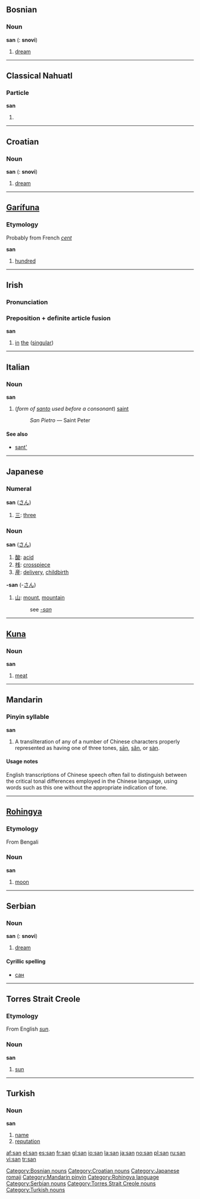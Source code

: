 {{see|San|-san|şan|sān|sǎn|sàn}}
{{rfc|Preposition + definite article fusion unknown/invalid header}}
==Bosnian==

===Noun===
'''san''' {{m}} {{s}} ({{p}}: '''snovi''')

# [[dream]]

[[Category:Bosnian nouns]]

----

==Classical Nahuatl==

===Particle===
'''san'''

# {{alternative spelling of|zan}}

----

==Croatian==

===Noun===
'''san''' {{m}} {{s}} ({{p}}: '''snovi''')

# [[dream]]

[[Category:Croatian nouns]]

----

==[[Garífuna]]==

===Etymology===
Probably from French ''[[cent#French|cent]]''

'''san'''

# [[hundred]]

----

==Irish==

===Pronunciation===
{{IPA|[sən]}}

===Preposition + definite article fusion===
'''san'''
# [[in]] [[the]] ([[singular]])

----

==Italian==

===Noun===
'''san'''

# (''form of [[santo]] used before a consonant'') [[saint]]
#:''San Pietro'' &mdash; Saint Peter

====See also====
*[[sant']]

----

==Japanese==

===Numeral===
'''san''' ([[さん]])

# [[三]]: [[three]]

===Noun===
'''san''' ([[さん]])

# [[酸]]: [[acid]]
# [[桟]]: [[crosspiece]]
# [[産]]: [[delivery]], [[childbirth]]

'''-san''' (-[[さん]])
# [[山]]: [[mount]], [[mountain]]
#:see ''[[-san]]''

[[Category:Japanese romaji]]

----

==[[Kuna]]==

===Noun===
'''san'''

# [[meat]]

----

==Mandarin==

===Pinyin syllable===
'''san'''

# A transliteration of any of a number of Chinese characters properly represented as having one of three tones, [[sān]], [[sǎn]], or [[sàn]].

====Usage notes====
English transcriptions of Chinese speech often fail to distinguish between the critical tonal differences employed in the Chinese language, using words such as this one without the appropriate indication of tone.

[[Category:Mandarin pinyin]]

----

==[[Rohingya]]==

===Etymology===
From Bengali

===Noun===
'''san'''

# [[moon]]

[[Category:Rohingya language]]

----

==Serbian==

===Noun===
'''san''' {{m}} {{s}} ({{p}}: '''snovi''')

# [[dream]]

====Cyrillic spelling====
*[[сан#Serbian|сан]]

[[Category:Serbian nouns]]

----

==Torres Strait Creole==

===Etymology===
From English ''[[sun]]''.

===Noun===
'''san'''

# [[sun]]

[[Category:Torres Strait Creole nouns]]

----

==Turkish==

===Noun===
'''san'''

# [[name]]
# [[reputation]]

[[Category:Turkish nouns]]

[[af:san]]
[[el:san]]
[[es:san]]
[[fr:san]]
[[gl:san]]
[[io:san]]
[[la:san]]
[[ja:san]]
[[no:san]]
[[pl:san]]
[[ru:san]]
[[vi:san]]
[[tr:san]]